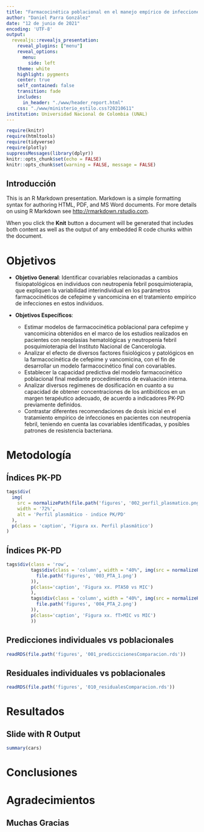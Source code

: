 ```yaml
---
title: "Farmacocinética poblacional en el manejo empírico de infecciones en pacientes con neoplasias hematológicas y neutropenia febril posquimioterapia"
author: "Daniel Parra González"
date: "12 de junio de 2021"
encoding: 'UTF-8'
output: 
  revealjs::revealjs_presentation:
    reveal_plugins: ["menu"]
    reveal_options:
      menu: 
        side: left
    theme: white
    highlight: pygments
    center: true
    self_contained: false
    transition: fade
    includes:
      in_header: "./www/header_report.html"
    css: "./www/ministerio_estilo.css?20210611"
institution: Universidad Nacional de Colombia (UNAL)
---
```


```r
require(knitr)
require(htmltools)
require(tidyverse)
require(plotly)
suppressMessages(library(dplyr))
knitr::opts_chunk$set(echo = FALSE)
knitr::opts_chunk$set(warning = FALSE, message = FALSE)
```

## Introducción {data-background-image="./www/FONDOPRESENTACION.png"}

This is an R Markdown presentation. Markdown is a simple formatting syntax for authoring HTML, PDF, and MS Word documents. For more details on using R Markdown see <http://rmarkdown.rstudio.com>.

When you click the **Knit** button a document will be generated that includes both content as well as the output of any embedded R code chunks within the document.

# Objetivos {data-background-image="./www/FONDOPRESENTACION.png"}

* **Objetivo General**: Identificar covariables relacionadas a cambios fisiopatológicos en individuos con neutropenia febril posquimioterapia, que expliquen la variabilidad interindividual en los parámetros farmacocinéticos de cefepime y vancomicina en el tratamiento empírico de infecciones en estos individuos.

* **Objetivos Específicos**: 
    + Estimar modelos de farmacocinética poblacional para cefepime y vancomicina obtenidos en el marco de los estudios realizados en pacientes con neoplasias hematológicas y neutropenia febril posquimioterapia del Instituto Nacional de Cancerología.
    + Analizar el efecto de diversos factores fisiológicos y patológicos en la farmacocinética de cefepime y vancomicina, con el fin de desarrollar un modelo farmacocinético final con covariables.
    + Establecer la capacidad predictiva del modelo farmacocinético poblacional final mediante procedimientos de evaluación interna.
    + Analizar diversos regímenes de dosificación en cuanto a su capacidad de obtener concentraciones de los antibióticos en un margen terapéutico adecuado, de acuerdo a indicadores PK-PD previamente definidos.
    + Contrastar diferentes recomendaciones de dosis inicial en el tratamiento empírico de infecciones en pacientes con neutropenia febril, teniendo en cuenta las covariables identificadas, y posibles patrones de resistencia bacteriana.


# Metodología

## Índices PK-PD {data-background-image="./www/FONDOPRESENTACION.png"}

```r
tags$div(
  img(
    src = normalizePath(file.path('figures', '002_perfil_plasmatico.png')),
    width = '72%',
    alt = 'Perfil plasmático - indice PK/PD'
  ),
  p(class = 'caption', 'Figura xx. Perfil plasmático')
)
```

## Índices PK-PD {data-background-image="./www/FONDOPRESENTACION.png"}

```r
tags$div(class = 'row',
         tags$div(class = 'column', width = "40%", img(src = normalizePath(
           file.path('figures', '003_PTA_1.png')
         )),
         p(class='caption', 'Figura xx. PTA50 vs MIC')
         ),
         tags$div(class = 'column', width = "40%", img(src = normalizePath(
           file.path('figures', '004_PTA_2.png')
         )),
         p(class='caption', 'Figura xx. fT>MIC vs MIC')
         ))
```

## Predicciones individuales vs poblacionales {data-background-image="./www/FONDOPRESENTACION.png"}

```r
readRDS(file.path('figures', '001_prediccicionesComparacion.rds'))
```

## Residuales individuales vs poblacionales {data-background-image="./www/FONDOPRESENTACION.png"}
```r
readRDS(file.path('figures', '010_residualesComparacion.rds'))
```

# Resultados

## Slide with R Output {data-background-image="./www/FONDOPRESENTACION.png"}

```r
summary(cars)
```
# Conclusiones {data-background-image="./www/FONDOPRESENTACION.png"}

# Agradecimientos

## Muchas Gracias {data-background-image="./www/FONDOPRESENTACION.png"}
